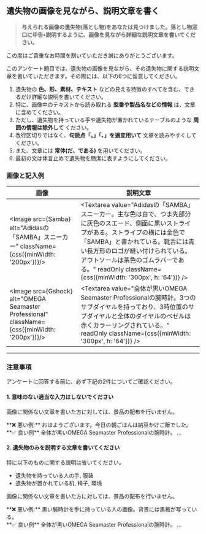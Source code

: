 
## 遺失物の画像を見ながら、説明文章を書く

> **与えられる画像の遺失物(落とし物)をあなたは見つけました。落とし物窓口に申告•説明するように、画像を見ながら詳細な説明文章を書いてください。**

この度はご貴重なお時間を割いていただき誠にありがとうございます。

このアンケート題目では、遺失物の画像を見ながら、その遺失物に関する説明文章を書いていただきます。その際には、以下の6つに留意してください。

1. 遺失物の **色、形、素材、テキスト** などの見える特徴のすべてを含む、できるだけ詳細な説明を書いてください。
1. 特に、画像中のテキストから読み取れる **型番や製品名などの情報** は、文章に含めてください。
1. ただし、遺失物を持っている手や遺失物が置かれているテーブルのような **周囲の情報は除外して** ください。
1. 改行区切りではなく、**句読点「。」「、」を適宜用いて** 文章を読みやすくしてください。
1. また、文章には **常体(だ、である)** を用いてください。
1. 最初の文は体言止めで遺失物を簡潔に表すようにしてください。

### 画像と記入例

<div className={css({overflow: 'scroll'})}>

| 画像                                                                                          | 説明文章                                                                                                                                                                                                                                                                                                             |
| --------------------------------------------------------------------------------------------- | -------------------------------------------------------------------------------------------------------------------------------------------------------------------------------------------------------------------------------------------------------------------------------------------------------------------- |
| <Image src={Samba} alt="Adidasの「SAMBA」スニーカー" className={css({minWidth: '200px'})}/>   | <Textarea value="Adidasの「SAMBA」スニーカー。主な色は白で、つま先部分に灰色のスエード、側面に黒いストライプがある。ストライプの横には金色で「SAMBA」と書かれている。靴舌には青い長方形のロゴが縫い付けられている。アウトソールは茶色のゴムラバーである。" readOnly className={css({minWidth: '300px', h: '64'})} /> |
| <Image src={Gshock} alt="OMEGA Seamaster Professional" className={css({minWidth: '200px'})}/> | <Textarea value="全体が黒いOMEGA Seamaster Professionalの腕時計。3つのサブダイヤルを持っており、3時位置のサブダイヤルと全体のダイヤルのベゼルは赤くカラーリングされている。" readOnly className={css({minWidth: '300px', h: '64'})} />                                                                               |

</div>

---

### 注意事項

アンケートに回答する前に、必ず下記の2件についてご確認ください。

#### 1. 意味のない適当な入力はしないでください

画像に関係ない文章を書いた方に対しては、景品の配布を行いません。

<div className="markup_div markdown-alert markdown-alert-caution">
  **❌ 悪い例:** おはようございます。今日の朝ごはんは納豆かけご飯でした。
</div>

<div className="markup_div markdown-alert markdown-alert-tip">
  **✅ 良い例** 全体が黒いOMEGA Seamaster Professionalの腕時計。 ...
</div>

#### 2. 遺失物のみを説明する文章を書いてください

特に以下のものに関する説明は省いてください。

- 遺失物を持っている人の手, 服装
- 遺失物が置かれている机, 椅子, 環境

画像に関係ない文章を書いた方に対しては、景品の配布を行いません。

<div className="markup_div markdown-alert markdown-alert-caution">
  **❌ 悪い例:** 黒い腕時計を手に持っている人の画像。背景には黒板が写っている。
</div>

<div className="markup_div markdown-alert markdown-alert-tip">
  **✅ 良い例** 全体が黒いOMEGA Seamaster Professionalの腕時計。 ...
</div>
